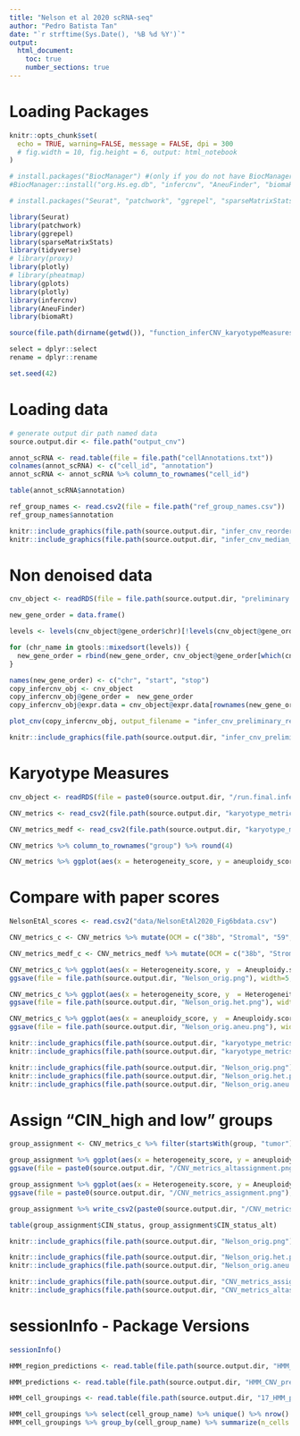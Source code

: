 ```yaml
---
title: "Nelson et al 2020 scRNA-seq"
author: "Pedro Batista Tan"
date: "`r strftime(Sys.Date(), '%B %d %Y')`"
output: 
  html_document:
    toc: true
    number_sections: true
---
```

# Loading Packages
```r
knitr::opts_chunk$set(
  echo = TRUE, warning=FALSE, message = FALSE, dpi = 300
  # fig.width = 10, fig.height = 6, output: html_notebook
)

# install.packages("BiocManager") #(only if you do not have BiocManager)
#BiocManager::install("org.Hs.eg.db", "infercnv", "AneuFinder", "biomaRt")

# install.packages("Seurat", "patchwork", "ggrepel", "sparseMatrixStats", "tidyverse", "proxy", "plotly", "pheatmap", "gplots")

library(Seurat)
library(patchwork)
library(ggrepel)
library(sparseMatrixStats)
library(tidyverse)
# library(proxy)
library(plotly)
# library(pheatmap)
library(gplots)
library(plotly)
library(infercnv)
library(AneuFinder)
library(biomaRt)

source(file.path(dirname(getwd()), "function_inferCNV_karyotypeMeasures.R"))

select = dplyr::select
rename = dplyr::rename

set.seed(42)
```

# Loading data
```r
# generate output dir path named data
source.output.dir <- file.path("output_cnv")

annot_scRNA <- read.table(file = file.path("cellAnnotations.txt"))
colnames(annot_scRNA) <- c("cell_id", "annotation")
annot_scRNA <- annot_scRNA %>% column_to_rownames("cell_id")

table(annot_scRNA$annotation)

ref_group_names <- read.csv2(file = file.path("ref_group_names.csv"))
ref_group_names$annotation
```

```r
knitr::include_graphics(file.path(source.output.dir, "infer_cnv_reorder.png"))
knitr::include_graphics(file.path(source.output.dir, "infer_cnv_median_filtered.png"))

```

# Non denoised data
```r
cnv_object <- readRDS(file = file.path(source.output.dir, "preliminary.infercnv_obj"))

new_gene_order = data.frame()

levels <- levels(cnv_object@gene_order$chr)[!levels(cnv_object@gene_order$chr) %in% c("MT", "Y")]

for (chr_name in gtools::mixedsort(levels)) {
  new_gene_order = rbind(new_gene_order, cnv_object@gene_order[which(cnv_object@gene_order[["chr"]] == chr_name) , , drop=FALSE])
}

names(new_gene_order) <- c("chr", "start", "stop")
copy_infercnv_obj <- cnv_object
copy_infercnv_obj@gene_order =  new_gene_order
copy_infercnv_obj@expr.data = cnv_object@expr.data[rownames(new_gene_order), , drop=FALSE]

plot_cnv(copy_infercnv_obj, output_filename = "infer_cnv_preliminary_reorder", out_dir = source.output.dir, write_expr_matrix = FALSE, contig_cex = 3)
```

```r
knitr::include_graphics(file.path(source.output.dir, "infer_cnv_preliminary_reorder.png"))
```

# Karyotype Measures
```r
cnv_object <- readRDS(file = paste0(source.output.dir, "/run.final.infercnv_obj"))
```

```r
CNV_metrics <- read_csv2(file.path(source.output.dir, "karyotype_metrics.csv"))

CNV_metrics_medf <- read_csv2(file.path(source.output.dir, "karyotype_metrics_medf.csv"))

```

```r
CNV_metrics %>% column_to_rownames("group") %>% round(4) 

CNV_metrics %>% ggplot(aes(x = heterogeneity_score, y = aneuploidy_score, col = group)) + geom_point() + geom_text_repel(aes(x = heterogeneity_score, y  = aneuploidy_score, label = group)) + theme(legend.position = "none")
```
# Compare with paper scores
```r
NelsonEtAl_scores <- read.csv2("data/NelsonEtAl2020_Fig6bdata.csv")

CNV_metrics_c <- CNV_metrics %>% mutate(OCM = c("38b", "Stromal", "59", "74-1", "79")) %>% left_join(NelsonEtAl_scores, by = "OCM")

CNV_metrics_medf_c <- CNV_metrics_medf %>% mutate(OCM = c("38b", "Stromal", "59", "74-1", "79")) %>% left_join(NelsonEtAl_scores, by = "OCM")
```

```r
CNV_metrics_c %>% ggplot(aes(x = Heterogeneity.score, y  = Aneuploidy.score)) + geom_point() + geom_text_repel(aes(x = Heterogeneity.score, y  = Aneuploidy.score, label = OCM)) + labs(x = "Aneufinder Heterogeneity Score", y = "Aneufinder Aneuploidy Score")
ggsave(file = file.path(source.output.dir, "Nelson_orig.png"), width=5, height=3, dpi=300)

CNV_metrics_c %>% ggplot(aes(x = heterogeneity_score, y  = Heterogeneity.score, col = Aneuploidy.score)) + geom_point() + geom_text_repel(aes(x = heterogeneity_score, y  = Heterogeneity.score, label = OCM)) + labs(x = "InferCNV Heterogeneity Score", y = "Aneufinder Heterogeneity Score")
ggsave(file = file.path(source.output.dir, "Nelson_orig.het.png"), width=5, height=3, dpi=300)

CNV_metrics_c %>% ggplot(aes(x = aneuploidy_score, y  = Aneuploidy.score, col = Heterogeneity.score)) + geom_point() + geom_text_repel(aes(x = aneuploidy_score, y  = Aneuploidy.score, label = OCM)) + labs(x = "InferCNV Aneuploidy Score", y = "Aneufinder Aneuploidy Score")
ggsave(file = file.path(source.output.dir, "Nelson_orig.aneu.png"), width=5, height=3, dpi=300)
```

```r
knitr::include_graphics(file.path(source.output.dir, "karyotype_metrics.png"))
knitr::include_graphics(file.path(source.output.dir, "karyotype_metrics_medf.png"))

knitr::include_graphics(file.path(source.output.dir, "Nelson_orig.png"))
knitr::include_graphics(file.path(source.output.dir, "Nelson_orig.het.png"))
knitr::include_graphics(file.path(source.output.dir, "Nelson_orig.aneu.png"))

```


# Assign "CIN_high and low" groups
```r
group_assignment <- CNV_metrics_c %>% filter(startsWith(group, "tumor")) %>% mutate(CIN_status_alt = ifelse(heterogeneity_score > 0.4 & aneuploidy_score > 0.04, "CIN_high", "CIN_low"), CIN_status = ifelse(Heterogeneity.score > 0.22 & Aneuploidy.score > 1, "CIN_high", "CIN_low"))

group_assignment %>% ggplot(aes(x = heterogeneity_score, y = aneuploidy_score, col = CIN_status_alt)) + geom_point() + geom_text_repel(aes(x = heterogeneity_score, y  = aneuploidy_score, label = group), show.legend=FALSE) + xlim(0, max(CNV_metrics_c$heterogeneity_score) + 0.1) + ylim(0, max(CNV_metrics_c$aneuploidy_score) + 0.01)
ggsave(file = paste0(source.output.dir, "/CNV_metrics_altassignment.png"), width=6, height=4, dpi=300)

group_assignment %>% ggplot(aes(x = Heterogeneity.score, y = Aneuploidy.score, col = CIN_status)) + geom_point() + geom_text_repel(aes(x = Heterogeneity.score, y  = Aneuploidy.score, label = group), show.legend=FALSE) + xlim(0, max(CNV_metrics_c$Heterogeneity.score) + 0.1) + ylim(-0.25, max(CNV_metrics_c$Aneuploidy.score) + 0.01)
ggsave(file = paste0(source.output.dir, "/CNV_metrics_assignment.png"), width=6, height=4, dpi=300)

group_assignment %>% write_csv2(paste0(source.output.dir, "/CNV_metrics_CIN_assignment.csv"))
```

```r
table(group_assignment$CIN_status, group_assignment$CIN_status_alt)
```

```r
knitr::include_graphics(file.path(source.output.dir, "Nelson_orig.png"))

knitr::include_graphics(file.path(source.output.dir, "Nelson_orig.het.png"))
knitr::include_graphics(file.path(source.output.dir, "Nelson_orig.aneu.png"))

knitr::include_graphics(file.path(source.output.dir, "CNV_metrics_assignment.png"))
knitr::include_graphics(file.path(source.output.dir, "CNV_metrics_altassignment.png"))

```
# sessionInfo - Package Versions
```r
sessionInfo()
```

```r
HMM_region_predictions <- read.table(file.path(source.output.dir, "HMM_CNV_predictions.HMMi6.rand_trees.hmm_mode-subclusters.Pnorm_0.5.pred_cnv_regions.dat"), header = TRUE)

HMM_predictions <- read.table(file.path(source.output.dir, "HMM_CNV_predictions.HMMi6.rand_trees.hmm_mode-subclusters.Pnorm_0.5.pred_cnv_genes.dat"), header = TRUE)

HMM_cell_groupings <- read.table(file.path(source.output.dir, "17_HMM_predHMMi6.rand_trees.hmm_mode-subclusters.cell_groupings"), header = TRUE)
```

```r
HMM_cell_groupings %>% select(cell_group_name) %>% unique() %>% nrow()
HMM_cell_groupings %>% group_by(cell_group_name) %>% summarize(n_cells = n())
```

